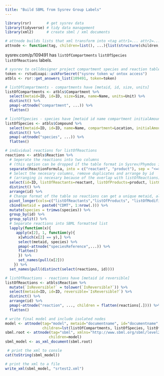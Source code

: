```yaml
---
title: "Build SBML from Sysrev Group Labels"
---
```


```r
library(rsr)       # get sysrev data
library(tidyverse) # tidy data management
library(xml2)      # create sbml / xml documents

# attnode builds lists that xml transform into <tag attr1=... attr2=.../>
attnode <- function(tag, children=list(), ...){list(structure(children, ...)) %>% set_names(tag)}
```

sysrev.com/p/109491 has `listOfCompartments` `listOfSpecies` `listOfReactions` labels.
```r
# sysrev to celldesigner project compartment species and reaction tables
token <- rstudioapi::askForSecret("sysrev token w/ ontox access")
atbls <- rsr::get_answers_list(109491, token=token)

# listOfCompartments - compartments have [metaid, id, size, units]
listOfCompartments <- atbls$Compartment %>% 
  select(metaid=ID, id=ID, size=Size, name=Name, units=Unit) %>% 
  distinct() %>%
  pmap(~attnode("compartment", ...)) %>%
  flatten()

# listOfSpecies - species have [metaid id name compartment initialAmount]
listOfSpecies <- atbls$Compound %>% 
  select(metaid=ID, id=ID, name=Name, compartment=Location, initialAmount=InitialConcentration) %>% 
  distinct() %>% 
  pmap(~attnode("species", ...)) %>%
  flatten()

# individual reactions for listOfReactions
reactions <- atbls$Reaction %>% 
  # Seperate the reactions into two columns 
  # (this option can be dropped if the table format in Sysrev/Phymdos is changed from 'ReactionFormula' to 'reactant' and 'product')
  separate(ReactionFormula, into = c("reactant", "product"), sep = "<=>") %>% 
  # Select the necesary columns, remove duplicates and arrange by id 
  # (arranging is necesary because of the overlap with listOfReactions)
  select(id=ID, listOfReactants=reactant, listOfProducts=product, listOfModifiers=Regulator) %>% 
  distinct() %>%
  arrange(id) %>%
  # Change format of the table so reactions can get a unique metaid, also group by id and split into list
  pivot_longer(cols=c("listOfReactants","listOfProducts", "listOfModifiers"), names_to = "type", values_to = "species") %>%
  cbind(metaid = paste0("CDMT", 1:nrow(.))) %>% 
  mutate(species = trimws(species)) %>% 
  group_by(id) %>% 
  group_split() %>% 
  # Separate reactions into SBML formatted list
  lapply(function(x){
     apply(x[2], 1, function(y){
      x[which(x[2] == y),] %>% 
      select(metaid, species) %>%
      pmap(~attnode("speciesReference",...)) %>% 
      flatten()
      }) %>%
      set_names(pull(x[2]))
    }) %>%
  set_names(pull(distinct(select(reactions, id))))

# listOfReactions - reactions have [metaid id reversible]
listOfReactions <- atbls$Reaction %>%
  mutate(`IsReversible?` = tolower(`IsReversible?`)) %>%
  select(metaid=ID, id=ID, reversible=`IsReversible?`) %>%
  distinct() %>%
  arrange(id) %>%
  pmap(~attnode("reaction", ..., children = flatten(reactions[.]))) %>%
  flatten()

# write final model and include isolated nodes 
model <- attnode(tag="model", metaid="documentname", id="documentname",
                 children=lst(listOfCompartments, listOfSpecies, listOfReactions))
sbml.root <- attnode(tag="sbml", xmlns="http://www.sbml.org/sbml/level2/version4", label=2, version=4,
                    children=model)
sbml_model <- as_xml_document(sbml.root)

 # print the xml to consle
cat(toString(sbml_model))

# print the xml to a file 
write_xml(sbml_model, "srtest2.xml")
```







